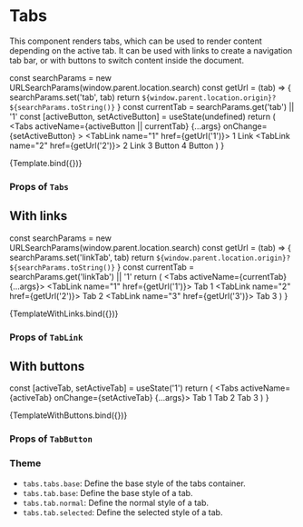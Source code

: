
<Meta title="Components/Tabs/Tabs" component={Tabs} />

# Tabs

This component renders tabs, which can be used to render content depending on the active tab.
It can be used with links to create a navigation tab bar, or with buttons to switch content inside the document.

  const searchParams = new URLSearchParams(window.parent.location.search)
  const getUrl = (tab) => {
    searchParams.set('tab', tab)
    return `${window.parent.location.origin}?${searchParams.toString()}`
  }
  const currentTab = searchParams.get('tab') || '1'
  const [activeButton, setActiveButton] = useState(undefined)
  return (
    <Tabs
      activeName={activeButton || currentTab}
      {...args}
      onChange={setActiveButton}
    >
      <TabLink name="1" href={getUrl('1')}>
        1 Link
      </TabLink>
      <TabLink name="2" href={getUrl('2')}>
        2 Link
      </TabLink>
      <TabButton name="3">3 Button</TabButton>
      <TabButton name="4">4 Button</TabButton>
    </Tabs>
  )
}

<Canvas>
  <Story name="Default">{Template.bind({})}</Story>
</Canvas>

### Props of `Tabs`

<ArgsTable story="Default" />

## With links

  const searchParams = new URLSearchParams(window.parent.location.search)
  const getUrl = (tab) => {
    searchParams.set('linkTab', tab)
    return `${window.parent.location.origin}?${searchParams.toString()}`
  }
  const currentTab = searchParams.get('linkTab') || '1'
  return (
    <Tabs activeName={currentTab} {...args}>
      <TabLink name="1" href={getUrl('1')}>
        Tab 1
      </TabLink>
      <TabLink name="2" href={getUrl('2')}>
        Tab 2
      </TabLink>
      <TabLink name="3" href={getUrl('3')}>
        Tab 3
      </TabLink>
    </Tabs>
  )
}

<Canvas>
  <Story name="With links">{TemplateWithLinks.bind({})}</Story>
</Canvas>

### Props of `TabLink`

<ArgsTable of={TabLink} />

## With buttons

  const [activeTab, setActiveTab] = useState('1')
  return (
    <Tabs activeName={activeTab} onChange={setActiveTab} {...args}>
      <TabButton name="1">Tab 1</TabButton>
      <TabButton name="2">Tab 2</TabButton>
      <TabButton name="3">Tab 3</TabButton>
    </Tabs>
  )
}

<Canvas>
  <Story name="With buttons">{TemplateWithButtons.bind({})}</Story>
</Canvas>

### Props of `TabButton`

<ArgsTable of={TabButton} />

### Theme

- `tabs.tabs.base`: Define the base style of the tabs container.
- `tabs.tab.base`: Define the base style of a tab.
- `tabs.tab.normal`: Define the normal style of a tab.
- `tabs.tab.selected`: Define the selected style of a tab.
